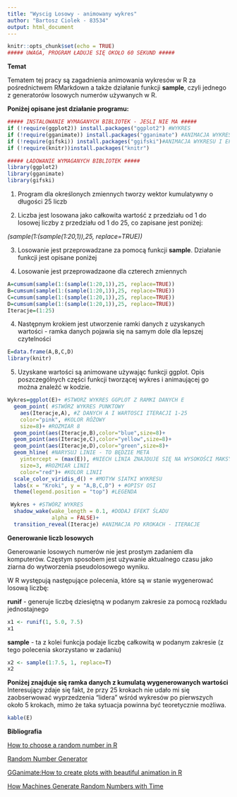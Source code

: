 ---
title: "Wyscig Losowy - animowany wykres"
author: "Bartosz Ciolek - 83534"
output: html_document
---

```{r setup, include=FALSE}
knitr::opts_chunk$set(echo = TRUE)
##### UWAGA, PROGRAM ŁADUJE SIĘ OKOŁO 60 SEKUND #####

```
**Temat**

Tematem tej pracy są zagadnienia animowania wykresów w R za pośrednictwem RMarkdown a także działanie funkcji **sample**, czyli jednego z generatorów losowych numerów używanych w R.


**Poniżej opisane jest działanie programu:**
```{r include=FALSE}
##### INSTALOWANIE WYMAGANYCH BIBLIOTEK - JESLI NIE MA #####
if (!require(ggplot2)) install.packages("ggplot2") #WYKRES
if (!require(gganimate)) install.packages("gganimate") #ANIMACJA WYKRESU I EFEKTY
if (!require(gifski)) install.packages("ggifski")#ANIMACJA WYKRESU I EFEKTY
if (!require(knitr))install.packages("knitr")

##### ŁADOWANIE WYMAGANYCH BIBLIOTEK #####
library(ggplot2)
library(gganimate)
library(gifski)
```

1. Program dla określonych zmiennych tworzy wektor kumulatywny o długości 25 liczb

2. Liczba jest losowana jako całkowita wartość z przedziału od 1 do losowej liczby z przedziału od 1 do 25, co zapisane jest poniżej:

_(sample(1:(sample(1:20,1)),25, replace=TRUE))_

3. Losowanie jest przeprowadzane za pomocą funkcji **sample**. Działanie funkcji jest opisane poniżej

3. Losowanie jest przeprowadzaone dla czterech zmiennych

```{r include = FALSE}
A=cumsum(sample(1:(sample(1:20,1)),25, replace=TRUE))
B=cumsum(sample(1:(sample(1:20,1)),25, replace=TRUE))
C=cumsum(sample(1:(sample(1:20,1)),25, replace=TRUE))
D=cumsum(sample(1:(sample(1:20,1)),25, replace=TRUE))
Iteracje=(1:25)
```
4. Następnym krokiem jest utworzenie ramki danych z uzyskanych wartości - ramka danych pojawia się na samym dole dla lepszej czytelności
```{r echo=FALSE, results='asis'}
E=data.frame(A,B,C,D)
library(knitr)
```
5. Uzyskane wartości są animowane używając funkcji ggplot. Opis poszczególnych części funkcji tworzącej wykres i animaującej go można znaleźć w kodzie.
``` {r echo=FALSE}
Wykres=ggplot(E)+ #STWORZ WYKRES GGPLOT Z RAMKI DANYCH E
  geom_point( #STWÓRZ WYKRES PUNKTOWY
    aes(Iteracje,A), #Z DANYCH A I WARTOSCI ITERACJI 1-25
    color="pink", #KOLOR RÓŻOWY
    size=8)+ #ROZMIAR 8
  geom_point(aes(Iteracje,B),color="blue",size=8)+
  geom_point(aes(Iteracje,C),color="yellow",size=8)+
  geom_point(aes(Iteracje,D),color="green",size=8)+
  geom_hline( #NARYSUJ LINIE - TO BĘDZIE META
    yintercept = (max(E)), #NIECH LINIA ZNAJDUJE SIĘ NA WYSOKOŚCI MAKSYMALNEJ WARTOŚCI RAMKI DANYCH E
    size=3, #ROZMIAR LINII
    color="red")+ #KOLOR LINII
  scale_color_viridis_d() + #MOTYW SIATKI WYKRESU
  labs(x = "Kroki", y = "A,B,C,D") + #OPISY OSI
  theme(legend.position = "top") #LEGENDA
```
``` {r echo=FALSE, include = TRUE}
 Wykres + #STWÓRZ WYKRES
  shadow_wake(wake_length = 0.1, #DODAJ EFEKT ŚLADU
              alpha = FALSE)+
  transition_reveal(Iteracje) #ANIMACJA PO KROKACH - ITERACJE
```


**Generowanie liczb losowych**

Generowanie losowych numerów nie jest prostym zadaniem dla komputerów. Częstym sposobem jest używanie aktualnego czasu jako ziarna do wytworzenia pseudolosowego wyniku.

W R występują następujące polecenia, które są w stanie wygenerować losową liczbę:

**runif** - generuje liczbę dziesiętną w podanym zakresie za pomocą rozkładu jednostajnego
``` {r}
x1 <- runif(1, 5.0, 7.5)
x1
```
**sample** - ta z kolei funkcja podaje liczbę całkowitą w podanym zakresie (z tego polecenia skorzystano w zadaniu)
``` {r}
x2 <- sample(1:7.5, 1, replace=T)
x2
```



**Poniżej znajduje się ramka danych z kumulatą wygenerowanych wartości**
Interesujący zdaje się fakt, że przy 25 krokach nie udało mi się zaobserwować wyprzedzenia "lidera" wśród wykresów po pierwszych około 5 krokach, mimo że taka sytuacja powinna być teoretycznie możliwa.
``` {r echo=FALSE}
kable(E)

```

**Bibliografia**

[How to choose a random number in R](https://blog.revolutionanalytics.com/2009/02/how-to-choose-a-random-number-in-r.html)

[Random Number Generator](https://stat.ethz.ch/R-manual/R-devel/library/base/html/Random.html)

[GGanimate:How to create plots with beautiful animation in R](https://www.datanovia.com/en/blog/gganimate-how-to-create-plots-with-beautiful-animation-in-r/)

[How Machines Generate Random Numbers with Time](https://www.youtube.com/watch?v=Ac4Z1VMsE3E)